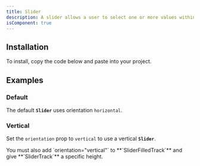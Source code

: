 ```yaml
---
title: Slider
description: A slider allows a user to select one or more values within a range.
isComponent: true
---
```


## Installation

To install, copy the code below and paste into your project.

<ComponentSource src="../../packages/ui/src/slider.tsx" />

## Examples

### Default

The default **`Slider`** uses orientation `horizontal`.

<ComponentExample name="slider" story="default" />

### Vertical

Set the `orientation` prop to `vertical` to use a vertical **`Slider`**.

<Callout type="important">
  You must also add `orientation="vertical"` to **`SliderFilledTrack`** and give
  **`SliderTrack`** a specific height.
</Callout>

<ComponentExample name="slider" story="vertical" />
